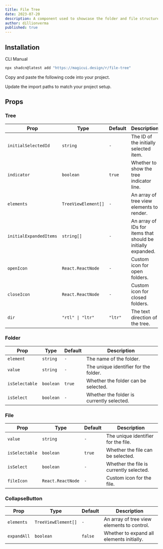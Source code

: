 ```yaml
---
title: File Tree
date: 2023-07-20
description: A component used to showcase the folder and file structure of a directory.
author: dillionverma
published: true
---
```


<ComponentPreview name="file-tree-demo" />

## Installation

<Tabs defaultValue="cli">

<TabsList>
  <TabsTrigger value="cli">CLI</TabsTrigger>
  <TabsTrigger value="manual">Manual</TabsTrigger>
</TabsList>
<TabsContent value="cli">

```bash
npx shadcn@latest add "https://magicui.design/r/file-tree"
```

</TabsContent>

<TabsContent value="manual">

<Steps>

<Step>Copy and paste the following code into your project.</Step>

<ComponentSource name="file-tree" />

<Step>Update the import paths to match your project setup.</Step>

</Steps>

</TabsContent>

</Tabs>

## Props

### Tree

| Prop                   | Type                | Default | Description                                                  |
| ---------------------- | ------------------- | ------- | ------------------------------------------------------------ |
| `initialSelectedId`    | `string`            | `-`     | The ID of the initially selected item.                       |
| `indicator`            | `boolean`           | `true`  | Whether to show the tree indicator line.                     |
| `elements`             | `TreeViewElement[]` | `-`     | An array of tree view elements to render.                    |
| `initialExpandedItems` | `string[]`          | `-`     | An array of IDs for items that should be initially expanded. |
| `openIcon`             | `React.ReactNode`   | `-`     | Custom icon for open folders.                                |
| `closeIcon`            | `React.ReactNode`   | `-`     | Custom icon for closed folders.                              |
| `dir`                  | `"rtl" \| "ltr"`    | `"ltr"` | The text direction of the tree.                              |

### Folder

| Prop           | Type      | Default | Description                               |
| -------------- | --------- | ------- | ----------------------------------------- |
| `element`      | `string`  | `-`     | The name of the folder.                   |
| `value`        | `string`  | `-`     | The unique identifier for the folder.     |
| `isSelectable` | `boolean` | `true`  | Whether the folder can be selected.       |
| `isSelect`     | `boolean` | `-`     | Whether the folder is currently selected. |

### File

| Prop           | Type              | Default | Description                             |
| -------------- | ----------------- | ------- | --------------------------------------- |
| `value`        | `string`          | `-`     | The unique identifier for the file.     |
| `isSelectable` | `boolean`         | `true`  | Whether the file can be selected.       |
| `isSelect`     | `boolean`         | `-`     | Whether the file is currently selected. |
| `fileIcon`     | `React.ReactNode` | `-`     | Custom icon for the file.               |

### CollapseButton

| Prop        | Type                | Default | Description                                |
| ----------- | ------------------- | ------- | ------------------------------------------ |
| `elements`  | `TreeViewElement[]` | `-`     | An array of tree view elements to control. |
| `expandAll` | `boolean`           | `false` | Whether to expand all elements initially.  |
